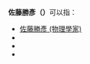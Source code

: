 '''佐藤勝彥（{{lang|ja|さとう かつひこ}}）'''可以指：

*[[佐藤勝彥_(物理學家)|佐藤勝彥 (物理學家)]]
*{{link-ja|佐藤勝彥 (自行車選手)|佐藤勝彦 (自転車選手)}}
*{{link-ja|佐藤勝彥 (畫家)|佐藤勝彦 (画家)}}
*{{link-ja|佐藤勝彥 (經營學家)|佐藤勝彦 (経営学者)}}

{{Disambiguation|Cat=四字日本人名消歧义}}